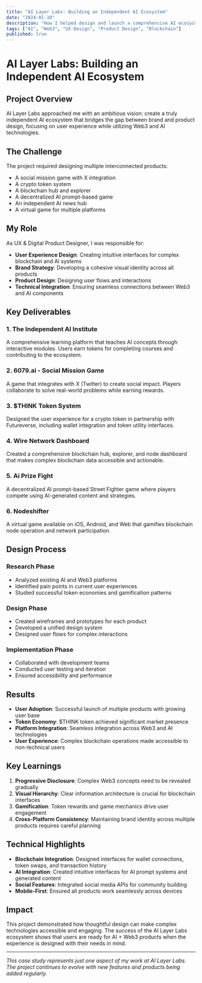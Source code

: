 ```yaml
---
title: "AI Layer Labs: Building an Independent AI Ecosystem"
date: "2024-01-10"
description: "How I helped design and launch a comprehensive AI ecosystem that bridges brand and product design with Web3 and AI technologies."
tags: ["AI", "Web3", "UX Design", "Product Design", "Blockchain"]
published: true
---
```


# AI Layer Labs: Building an Independent AI Ecosystem

## Project Overview

AI Layer Labs approached me with an ambitious vision: create a truly independent AI ecosystem that bridges the gap between brand and product design, focusing on user experience while utilizing Web3 and AI technologies.

## The Challenge

The project required designing multiple interconnected products:
- A social mission game with X integration
- A crypto token system
- A blockchain hub and explorer
- A decentralized AI prompt-based game
- An independent AI news hub
- A virtual game for multiple platforms

## My Role

As UX & Digital Product Designer, I was responsible for:
- **User Experience Design**: Creating intuitive interfaces for complex blockchain and AI systems
- **Brand Strategy**: Developing a cohesive visual identity across all products
- **Product Design**: Designing user flows and interactions
- **Technical Integration**: Ensuring seamless connections between Web3 and AI components

## Key Deliverables

### 1. The Independent AI Institute
A comprehensive learning platform that teaches AI concepts through interactive modules. Users earn tokens for completing courses and contributing to the ecosystem.

### 2. 6079.ai - Social Mission Game
A game that integrates with X (Twitter) to create social impact. Players collaborate to solve real-world problems while earning rewards.

### 3. $THINK Token System
Designed the user experience for a crypto token in partnership with Futureverse, including wallet integration and token utility interfaces.

### 4. Wire Network Dashboard
Created a comprehensive blockchain hub, explorer, and node dashboard that makes complex blockchain data accessible and actionable.

### 5. Ai Prize Fight
A decentralized AI prompt-based Street Fighter game where players compete using AI-generated content and strategies.

### 6. Nodeshifter
A virtual game available on iOS, Android, and Web that gamifies blockchain node operation and network participation.

## Design Process

### Research Phase
- Analyzed existing AI and Web3 platforms
- Identified pain points in current user experiences
- Studied successful token economies and gamification patterns

### Design Phase
- Created wireframes and prototypes for each product
- Developed a unified design system
- Designed user flows for complex interactions

### Implementation Phase
- Collaborated with development teams
- Conducted user testing and iteration
- Ensured accessibility and performance

## Results

- **User Adoption**: Successful launch of multiple products with growing user base
- **Token Economy**: $THINK token achieved significant market presence
- **Platform Integration**: Seamless integration across Web3 and AI technologies
- **User Experience**: Complex blockchain operations made accessible to non-technical users

## Key Learnings

1. **Progressive Disclosure**: Complex Web3 concepts need to be revealed gradually
2. **Visual Hierarchy**: Clear information architecture is crucial for blockchain interfaces
3. **Gamification**: Token rewards and game mechanics drive user engagement
4. **Cross-Platform Consistency**: Maintaining brand identity across multiple products requires careful planning

## Technical Highlights

- **Blockchain Integration**: Designed interfaces for wallet connections, token swaps, and transaction history
- **AI Integration**: Created intuitive interfaces for AI prompt systems and generated content
- **Social Features**: Integrated social media APIs for community building
- **Mobile-First**: Ensured all products work seamlessly across devices

## Impact

This project demonstrated how thoughtful design can make complex technologies accessible and engaging. The success of the AI Layer Labs ecosystem shows that users are ready for AI + Web3 products when the experience is designed with their needs in mind.

---

*This case study represents just one aspect of my work at AI Layer Labs. The project continues to evolve with new features and products being added regularly.* 